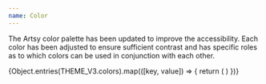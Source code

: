 ```yaml
---
name: Color
---
```



The Artsy color palette has been updated to improve the accessibility. Each color has been adjusted to ensure sufficient contrast and has specific roles as to which colors can be used in conjunction with each other.

<Spacer m={4} />

<Flex flexWrap='wrap'>
	{Object.entries(THEME_V3.colors).map(([key, value]) => {
		return (
			<Box pr={2} pb={2}>
				<ColorComponent color={key} />
			</Box>
		)
	})}
</Flex>
